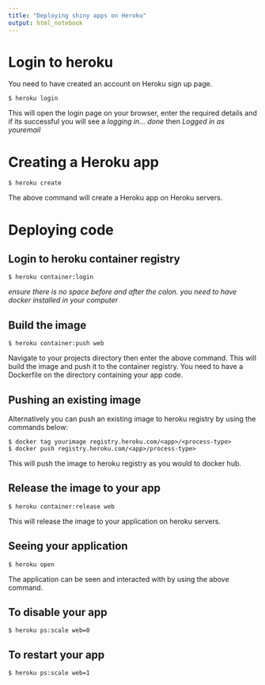 ```yaml
---
title: "Deploying shiny apps on Heroku"
output: html_notebook
---
```


# Login to heroku 

You need to have created an account on Heroku sign up page. 

    $ heroku login  

This will open the login page on your browser, enter the required details and if its successful you will see a *logging in... done* then *Logged in as _youremail_*   

# Creating a Heroku app   
 
    $ heroku create    

The above command will create a Heroku app on Heroku servers.    

# Deploying code

## Login to heroku container registry  

    $ heroku container:login   

_ensure there is no space before and after the colon._
_you need to have docker installed in your computer_  


## Build the image  

    $ heroku container:push web  
Navigate to your projects directory then enter the above command. 
This will build the image and push it to the container registry. 
You need to have a Dockerfile on the directory containing your app code.  

## Pushing an existing image  

Alternatively you can push an existing image to heroku registry by using the commands below:  

    $ docker tag yourimage registry.heroku.com/<app>/<process-type>   
    $ docker push registry.heroku.com/<app>/process-type>   
    
This will push the image to heroku registry as you would to docker hub.      

## Release the image to your app  

    $ heroku container:release web  

This will release the image to your application on heroku servers.  

## Seeing your application  

    $ heroku open  

The application can be seen and interacted with by using the above command.  


## To disable your app   

    $ heroku ps:scale web=0

## To restart your app   

    $ heroku ps:scale web=1



